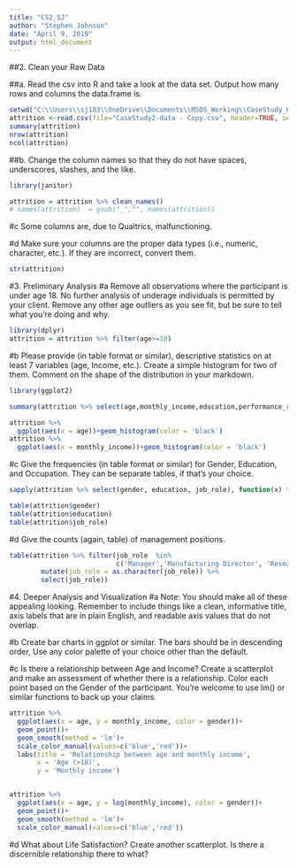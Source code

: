 ```yaml
---
title: "CS2_SJ"
author: "Stephen Johnson"
date: "April 9, 2019"
output: html_document
---
```


##2. Clean your Raw Data

##a.	Read the csv into R and take a look at the data set.  Output how many rows and columns the data.frame is.
```r
setwd("C:\\Users\\sj103\\OneDrive\\Documents\\MSDS_Working\\CaseStudy_02")
attrition <-read.csv(file="CaseStudy2-data - Copy.csv", header=TRUE, sep=",")
summary(attrition)
nrow(attrition)
ncol(attrition)
```

##b. Change the column names so that they do not have spaces, underscores, slashes, and the like.
```r
library(janitor)

attrition = attrition %>% clean_names()
# names(attrition)  = gsub("_","", names(attrition))
```
#c	Some columns are, due to Qualtrics, malfunctioning.


#d	Make sure your columns are the proper data types (i.e., numeric, character, etc.).  If they are incorrect, convert them. 
```r
str(attrition)
```

#3.	Preliminary Analysis
#a	Remove all observations where the participant is under age 18.  No further analysis of underage individuals is permitted by your client.  Remove any other age outliers as you see fit, but be sure to tell what you're doing and why.
```r
library(dplyr)
attrition = attrition %>% filter(age>=18)
```

#b	Please provide (in table format or similar), descriptive statistics on at least 7 variables (age, Income, etc.).  Create a simple histogram for two of them.  Comment on the shape of the distribution in your markdown.
```r
library(ggplot2)

summary(attrition %>% select(age,monthly_income,education,performance_rating,job_satisfaction,num_companies_worked,work_life_balance))

attrition %>% 
  ggplot(aes(x = age))+geom_histogram(color = 'black')
attrition %>% 
  ggplot(aes(x = monthly_income))+geom_histogram(color = 'black')

```
#c	Give the frequencies (in table format or similar) for Gender, Education, and Occupation.  They can be separate tables, if that's your choice.
```r

sapply(attrition %>% select(gender, education, job_role), function(x) table(x))

table(attrition$gender)
table(attrition$education)
table(attrition$job_role)

```


#d	Give the counts (again, table) of management positions.
```r
table(attrition %>% filter(job_role  %in% 
                           c('Manager','Manufacturing Director', 'Research Director')) %>% 
        mutate(job_role = as.character(job_role)) %>%
        select(job_role))

```
#4.	Deeper Analysis and Visualization 
#a	Note: You should make all of these appealing looking.  Remember to include things like a clean, informative title, axis labels that are in plain English, and readable axis values that do not overlap.

#b	Create bar charts in ggplot or similar. The bars should be in descending order, Use any color palette of your choice other than the default.

#c	Is there a relationship between Age and Income?  Create a scatterplot and make an assessment of whether there is a relationship.  Color each point based on the Gender of the participant.  You're welcome to use lm() or similar functions to back up your claims.
```r

attrition %>% 
  ggplot(aes(x = age, y = monthly_income, color = gender))+
  geom_point()+
  geom_smooth(method = 'lm')+
  scale_color_manual(values=c('blue','red'))+
  labs(title = 'Relationship between age and monthly income',
       x = 'Age (>18)',
       y = 'Monthly income')


attrition %>% 
  ggplot(aes(x = age, y = log(monthly_income), color = gender))+
  geom_point()+
  geom_smooth(method = 'lm')+
  scale_color_manual(values=c('blue','red'))


```

#d	What about Life Satisfaction?  Create another scatterplot.  Is there a discernible relationship there to what?   

